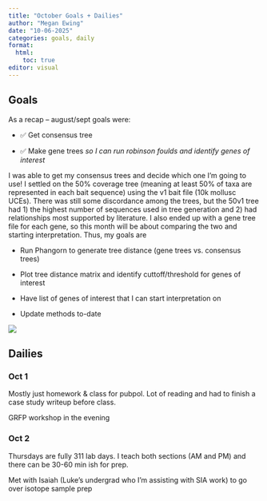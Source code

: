 ```yaml
---
title: "October Goals + Dailies"
author: "Megan Ewing"
date: "10-06-2025"
categories: goals, daily
format: 
  html:
    toc: true
editor: visual
---
```


## Goals

As a recap – august/sept goals were:

-   ✅ Get consensus tree

-   ✅ Make gene trees *so I can run robinson foulds and identify genes of interest*

I was able to get my consensus trees and decide which one I'm going to use! I settled on the 50% coverage tree (meaning at least 50% of taxa are represented in each bait sequence) using the v1 bait file (10k mollusc UCEs). There was still some discordance among the trees, but the 50v1 tree had 1) the highest number of sequences used in tree generation and 2) had relationships most supported by literature. I also ended up with a gene tree file for each gene, so this month will be about comparing the two and starting interpretation. Thus, my goals are

-   Run Phangorn to generate tree distance (gene trees vs. consensus trees)

-   Plot tree distance matrix and identify cuttoff/threshold for genes of interest

-   Have list of genes of interest that I can start interpretation on

-   Update methods to-date

![](images/50v1.png)

## Dailies

### Oct 1

Mostly just homework & class for pubpol. Lot of reading and had to finish a case study writeup before class.

GRFP workshop in the evening

### Oct 2

Thursdays are fully 311 lab days. I teach both sections (AM and PM) and there can be 30-60 min ish for prep.

Met with Isaiah (Luke's undergrad who I'm assisting with SIA work) to go over isotope sample prep

### 
